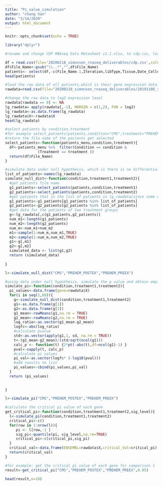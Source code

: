 ```yaml
---
title: "Pi_value_simulation"
author: "chang han"
date: "3/14/2020"
output: html_document
---
```


```r
knitr::opts_chunk$set(echo = TRUE)
```
```r
library("dplyr")
```

```r
#rename and change CDP RNAseq Data Metasheet v1.1.xlsx, to cdp.csv, load and slightly modify the data

df = read.csv(file='20200218_simonson_rnaseq_deliverables/cdp.csv',colClasses=c('character'))
df$File_Name<-gsub("\\..*","",df$File_Name)
patients<- select(df,-c(File_Name.1,Iteration,libType,Tissue,Date_Collected))
head(patients)
```
```r
#load the raw data of all patients,which is their gene expression data.
rawdata=read.csv(file="20200218_simonson_rnaseq_deliverables/20191108_simonson_rnaseq_data_exploration_20200218092250_filtered_pc_genes_tmm_normed_cpms.csv")


```
```r
#change the raw data to log2 expression level 
rawdata[rawdata == 0] <- NA
lg_rawdata= apply(rawdata[,-1], MARGIN = c(1,2), FUN = log2)
lg_rawdata<-as.data.frame(lg_rawdata)
lg_rawdata$X<-rawdata$X
head(lg_rawdata)
```




```r
#select patients by condition,treatment
#for example select_patients(patients,condition="CMS",treatment="PREHEM_POSTEX")
#return the file name of the pacients get selected
select_patients<-function(patients_menu,condition,treatment){
  df<-patients_menu %>%  filter(Condition == condition & 
               (Treatment == treatment ))
  return(df$File_Name)
}

```

```r
#simulate data under null hypothesis, which is there is no differential expression genes.
list_of_patients<-names(lg_rawdata)
simulate_null_dist<-function(condition,treatment1,treatment2){
  #get patients file name
  g1_patients<-select_patients(patients,condition,treatment1)
  g2_patients<-select_patients(patients,condition,treatment2)
  #get patients that in the list of patients in lg_rawdata(since some do not appear in lg_rawdata)
  g1_patients<-g1_patients[g1_patients %in% list_of_patients]
  g2_patients<-g2_patients[g2_patients %in% list_of_patients]
  #get data for the patients of two treatment groups
  g<-lg_rawdata[,c(g1_patients,g2_patients)]
  num_m1<-length(g1_patients)
  num_m2<-length(g2_patients)
  num_m<-num_m1+num_m2
  m1<-sample(1:num_m,num_m1,TRUE)
  m2<-sample(1:num_m,num_m2,TRUE)
  g1<-g[,m1]
  g2<-g[,m2]
  simulated_data <- list(g1,g2)
  return (simulated_data)
  
}
```
```r
l<-simulate_null_dist("CMS","PREHEM_POSTEX","PREHEM_PREEX")

```

```r
#using data under null hypothesis, simulate the p value and obtain empirical distirbution
simulate_pi<-function(condition,treatment1,treatment2){
  pi_values<-data.frame(gene=rawdata$X)
  for(i in seq(1,80)){
    g<-simulate_null_dist(condition,treatment1,treatment2)
    g1<-as.data.frame(g[1])
    g2<-as.data.frame(g[2])
    g1_mean<-rowMeans(g1,na.rm = TRUE)
    g2_mean<-rowMeans(g2,na.rm = TRUE)
    log_ratio<-as.vector(g1_mean-g2_mean)
    logfc<-abs(log_ratio)
    #calculate pvalue
    std<-as.vector(apply(g1,1, sd, na.rm = TRUE))
    t<-(g1_mean-g2_mean)/(std/sqrt(ncol(g1)))
    calc_p <- function(t) {2*pt(-abs(t),df=ncol(g1)-1) }
    pval<-sapply(t, calc_p)
    #calculate pi values
    pi_val<-as.vector(logfc* (-log10(pval)))
    #add results to list
    pi_values<-cbind(pi_values,pi_val)
  }
  return (pi_values)
   
  
}

```
```r
l<-simulate_pi("CMS","PREHEM_POSTEX","PREHEM_PREEX")


```


```r
#calculate the critical pi value of each gene
get_critical_pi<-function(condition,treatment1,treatment2,sig_level){
  l<-simulate_pi(condition,treatment1,treatment2)
  critical_pi<-c()
  for(row in 1:nrow(l)){
     pi <- l[row,-1 ]
     sig_pi<-quantile(pi, sig_level,na.rm=TRUE)
     critical_pi<-c(critical_pi,sig_pi)
  }
  critical_val<-data.frame(ENSEMBL=rawdata$X,critical_Val=critical_pi)
  return(critical_val)
}
```

```r
#for example: get the critical pi value of each gene for comparison 1
result<-get_critical_pi("CMS","PREHEM_POSTEX","PREHEM_PREEX",0.95)

```
```r
head(result,n=10)
```

